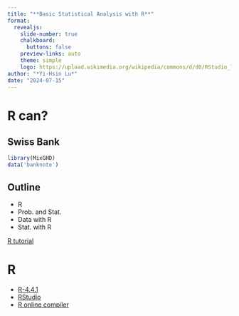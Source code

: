 ```yaml
---
title: "**Basic Statistical Analysis with R**"
format:
  revealjs:
    slide-number: true
    chalkboard: 
      buttons: false
    preview-links: auto
    theme: simple
    logo: https://upload.wikimedia.org/wikipedia/commons/d/d0/RStudio_logo_flat.svg
author: "*Yi-Hsin Lu*"
date: "2024-07-15"
---
```


# R can?

## Swiss Bank

```r
library(MixGHD)
data('banknote')
```

## Outline

- R
- Prob. and Stat.
- Data with R
- Stat. with R

::: footer
[R tutorial](https://yihsinlu.github.io/2024R.io/R_tutorial2024.html)
:::

# R

- [R-4.4.1](https://cran.r-project.org/bin/windows/base/)
- [RStudio](https://posit.co/downloads/)
- [R online compiler](https://www.mycompiler.io/new/r)
